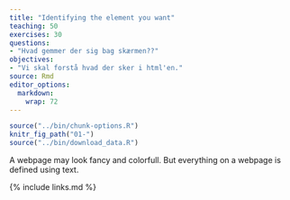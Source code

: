 ```yaml
---
title: "Identifying the element you want"
teaching: 50
exercises: 30
questions:
- "Hvad gemmer der sig bag skærmen??"
objectives: 
- "Vi skal forstå hvad der sker i html'en."
source: Rmd
editor_options: 
  markdown: 
    wrap: 72
---
```


```r
source("../bin/chunk-options.R")
knitr_fig_path("01-")
source("../bin/download_data.R")
```

A webpage may look fancy and colorfull. But everything on a webpage is defined
using text.




{% include links.md %}
